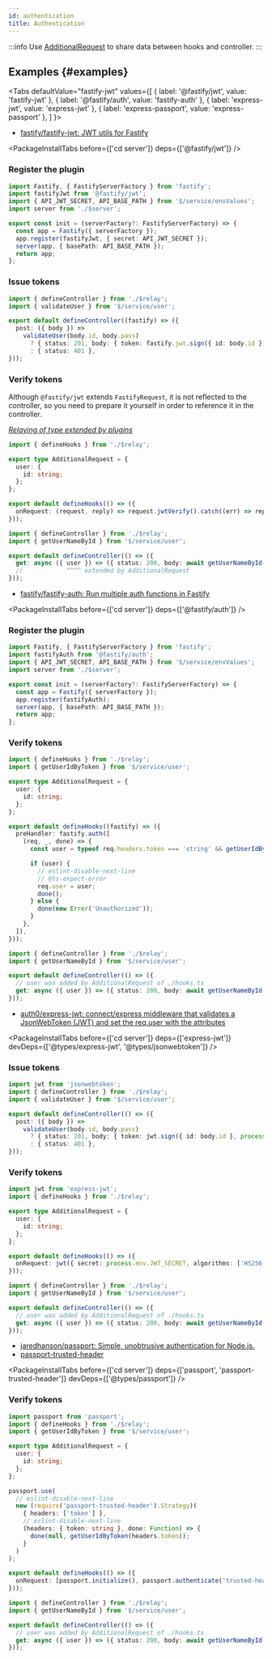 ```yaml
---
id: authentication
title: Authentication
---
```



:::info
Use [AdditionalRequest](/docs/reference/additionalRequest) to share data between hooks and controller.
:::

## Examples {#examples}

<Tabs
  defaultValue="fastify-jwt"
  values={[
    { label: '@fastify/jwt', value: 'fastify-jwt' },
    { label: '@fastify/auth', value: 'fastify-auth' },
    { label: 'express-jwt', value: 'express-jwt' },
    { label: 'express-passport', value: 'express-passport' },
  ]
}>
<TabItem value="fastify-jwt">

- [fastify/fastify\-jwt: JWT utils for Fastify](https://github.com/fastify/fastify-jwt)

<PackageInstallTabs before={['cd server']} deps={['@fastify/jwt']} />

<h3>Register the plugin</h3>

```ts title="$/service/app.ts"
import Fastify, { FastifyServerFactory } from 'fastify';
import fastifyJwt from '@fastify/jwt';
import { API_JWT_SECRET, API_BASE_PATH } from '$/service/envValues';
import server from './$server';

export const init = (serverFactory?: FastifyServerFactory) => {
  const app = Fastify({ serverFactory });
  app.register(fastifyJwt, { secret: API_JWT_SECRET });
  server(app, { basePath: API_BASE_PATH });
  return app;
};
```

<h3>Issue tokens</h3>

```ts title="$/api/token/controller.ts"
import { defineController } from './$relay';
import { validateUser } from '$/service/user';

export default defineController((fastify) => ({
  post: ({ body }) =>
    validateUser(body.id, body.pass)
      ? { status: 201, body: { token: fastify.jwt.sign({ id: body.id }) } }
      : { status: 401 },
}));
```

<h3>Verify tokens</h3>

Although `@fastify/jwt` extends `FastifyRequest`, it is not reflected to the controller, so you need to prepare it yourself in order to reference it in the controller.

_[Relaying of type extended by plugins](/docs/reference/additionalRequest#relaying-of-type-extended-by-plugins)_

```ts title="$/api/user/hooks.ts"
import { defineHooks } from './$relay';

export type AdditionalRequest = {
  user: {
    id: string;
  };
};

export default defineHooks(() => ({
  onRequest: (request, reply) => request.jwtVerify().catch((err) => reply.send(err)),
}));
```

```ts title="$/api/user/controller.ts"
import { defineController } from './$relay';
import { getUserNameById } from '$/service/user';

export default defineController(() => ({
  get: async ({ user }) => ({ status: 200, body: await getUserNameById(user.id) }),
  //            ^^^^ extended by AdditionalRequest
}));
```

</TabItem>
<TabItem value="fastify-auth">

- [fastify/fastify\-auth: Run multiple auth functions in Fastify](https://github.com/fastify/fastify-auth)

<PackageInstallTabs before={['cd server']} deps={['@fastify/auth']} />

<h3>Register the plugin</h3>

```ts title="$/service/app.ts"
import Fastify, { FastifyServerFactory } from 'fastify';
import fastifyAuth from '@fastify/auth';
import { API_JWT_SECRET, API_BASE_PATH } from '$/service/envValues';
import server from './$server';

export const init = (serverFactory?: FastifyServerFactory) => {
  const app = Fastify({ serverFactory });
  app.register(fastifyAuth);
  server(app, { basePath: API_BASE_PATH });
  return app;
};
```

<h3>Verify tokens</h3>

```ts title="$/api/user/hooks.ts"
import { defineHooks } from './$relay';
import { getUserIdByToken } from '$/service/user';

export type AdditionalRequest = {
  user: {
    id: string;
  };
};

export default defineHooks((fastify) => ({
  preHandler: fastify.auth([
    (req, _, done) => {
      const user = typeof req.headers.token === 'string' && getUserIdByToken(req.headers.token);

      if (user) {
        // eslint-disable-next-line
        // @ts-expect-error
        req.user = user;
        done();
      } else {
        done(new Error('Unauthorized'));
      }
    },
  ]),
}));
```

```ts title="$/api/user/controller.ts"
import { defineController } from './$relay';
import { getUserNameById } from '$/service/user';

export default defineController(() => ({
  // user was added by AdditionalRequest of ./hooks.ts
  get: async ({ user }) => ({ status: 200, body: await getUserNameById(user.id) }),
}));
```

</TabItem>
<TabItem value="express-jwt">

- [auth0/express\-jwt: connect/express middleware that validates a JsonWebToken \(JWT\) and set the req\.user with the attributes](https://github.com/auth0/express-jwt)

<PackageInstallTabs
  before={['cd server']}
  deps={['express-jwt']}
  devDeps={['@types/express-jwt', '@types/jsonwebtoken']}
/>

<h3>Issue tokens</h3>

```ts title="$/api/token/controller.ts"
import jwt from 'jsonwebtoken';
import { defineController } from './$relay';
import { validateUser } from '$/service/user';

export default defineController(() => ({
  post: ({ body }) =>
    validateUser(body.id, body.pass)
      ? { status: 201, body: { token: jwt.sign({ id: body.id }, process.env.JWT_SECRET) } }
      : { status: 401 },
}));
```

<h3>Verify tokens</h3>

```ts title="$/api/user/hooks.ts"
import jwt from 'express-jwt';
import { defineHooks } from './$relay';

export type AdditionalRequest = {
  user: {
    id: string;
  };
};

export default defineHooks(() => ({
  onRequest: jwt({ secret: process.env.JWT_SECRET, algorithms: ['HS256'] }),
}));
```

```ts title="$/api/user/controller.ts"
import { defineController } from './$relay';
import { getUserNameById } from '$/service/user';

export default defineController(() => ({
  // user was added by AdditionalRequest of ./hooks.ts
  get: async ({ user }) => ({ status: 200, body: await getUserNameById(user.id) }),
}));
```

</TabItem>
<TabItem value="express-passport">

- [jaredhanson/passport: Simple, unobtrusive authentication for Node\.js\.](https://github.com/jaredhanson/passport)
- [passport-trusted-header](https://www.passportjs.org/packages/passport-trusted-header/)

<PackageInstallTabs
  before={['cd server']}
  deps={['passport', 'passport-trusted-header']}
  devDeps={['@types/passport']}
/>

<h3>Verify tokens</h3>

```ts title="$/api/user/hooks.ts"
import passport from 'passport';
import { defineHooks } from './$relay';
import { getUserIdByToken } from '$/service/user';

export type AdditionalRequest = {
  user: {
    id: string;
  };
};

passport.use(
  // eslint-disable-next-line
  new (require('passport-trusted-header').Strategy)(
    { headers: ['token'] },
    // eslint-disable-next-line
    (headers: { token: string }, done: Function) => {
      done(null, getUserIdByToken(headers.token));
    }
  )
);

export default defineHooks(() => ({
  onRequest: [passport.initialize(), passport.authenticate('trusted-header', { session: false })],
}));
```

```ts title="$/api/user/controller.ts"
import { defineController } from './$relay';
import { getUserNameById } from '$/service/user';

export default defineController(() => ({
  // user was added by AdditionalRequest of ./hooks.ts
  get: async ({ user }) => ({ status: 200, body: await getUserNameById(user.id) }),
}));
```

</TabItem>
</Tabs>
